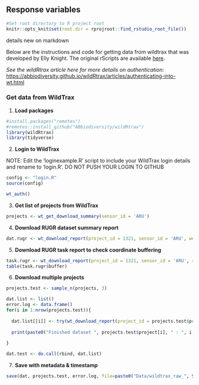 ## Response variables

```r
#Set root directory to R project root
knitr::opts_knit$set(root.dir = rprojroot::find_rstudio_root_file())
```


details new on markdown


Below are the instructions and code for getting data from wildtrax that was developed by Elly Knight. The original rScripts are available [here](https://github.com/baynelab-research/aru-data-processing-code).

*See the wildRtrax article here for more details on authentication:* <https://abbiodiversity.github.io/wildRtrax/articles/authenticating-into-wt.html>

### Get data from WildTrax

1.  **Load packages**

```r

#install.packages("remotes")
#remotes::install_github("ABbiodiversity/wildRtrax")
library(wildRtrax)
library(tidyverse)
```

2.  **Login to WildTrax**

NOTE: Edit the 'loginexample.R' script to include your WildTrax login details and rename to 'login.R'. DO NOT PUSH YOUR LOGIN TO GITHUB

```r
config <- "login.R"
source(config)

wt_auth()
```

3.  **Get list of projects from WildTrax**

```r
projects <- wt_get_download_summary(sensor_id = 'ARU')
```

4.  **Download RUGR dataset summary report**

```r
dat.rugr <- wt_download_report(project_id = 1321, sensor_id = 'ARU', weather_cols = T, report = "summary")
```

5.  **Download RUGR task report to check coordinate buffering**

```r
task.rugr <- wt_download_report(project_id = 1321, sensor_id = 'ARU', report = "task")
table(task.rugr$buffer)
```

6.  **Download multiple projects**

```r
projects.test <- sample_n(projects, 3)

dat.list <- list()
error.log <- data.frame()
for(i in 1:nrow(projects.test)){
  
  dat.list[[i]] <- try(wt_download_report(project_id = projects.test$project_id[i], sensor_id = projects.test$sensorId[i], weather_cols = F, report = "summary"))
  
  print(paste0("Finished dataset ", projects.test$project[i], " : ", i, " of ", nrow(projects.test), " projects"))
  
}

dat.test <- do.call(rbind, dat.list)
```

7.  **Save with metadata & timestamp**

```r
save(dat, projects.test, error.log, file=paste0("Data/wildtrax_raw_", Sys.Date(), ".Rdata"))
```
